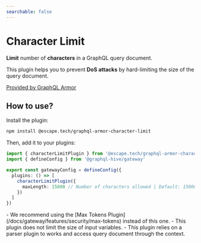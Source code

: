 ```yaml
---
searchable: false
---
```



# Character Limit

**Limit** number of **characters** in a GraphQL query document.

This plugin helps you to prevent **DoS attacks** by hard-limiting the size of the query document.

[Provided by GraphQL Armor](https://escape.tech/graphql-armor/docs/plugins/character-limit)

## How to use?

Install the plugin:

```sh npm2yarn
npm install @escape.tech/graphql-armor-character-limit
```

Then, add it to your plugins:

```ts filename="gateway.config.ts"
import { characterLimitPlugin } from '@escape.tech/graphql-armor-character-limit'
import { defineConfig } from '@graphql-hive/gateway'

export const gatewayConfig = defineConfig({
  plugins: () => [
    characterLimitPlugin({
      maxLength: 15000 // Number of characters allowed | Default: 15000
    })
  ]
})
```

<Callout>
  - We recommend using the [Max Tokens Plugin](/docs/gateway/features/security/max-tokens) instead
  of this one. - This plugin does not limit the size of input variables. - This plugin relies on a
  parser plugin to works and access query document through the context.
</Callout>

